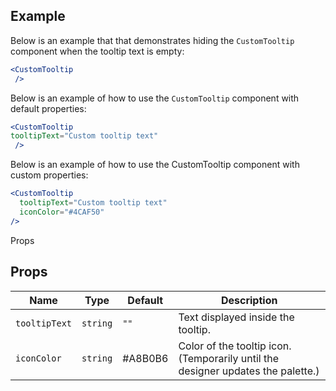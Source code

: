 
<Meta title="V2/CustomTooltip/Documentation" component={CustomTooltip} />

## Example

Below is an example that that demonstrates hiding the `CustomTooltip` component when the tooltip text is empty:

```jsx
<CustomTooltip 
 />
```

Below is an example of how to use the `CustomTooltip` component with default properties:

```jsx
<CustomTooltip
tooltipText="Custom tooltip text"
 />
```

Below is an example of how to use the CustomTooltip component with custom properties:

```jsx
<CustomTooltip 
  tooltipText="Custom tooltip text"
  iconColor="#4CAF50"
/>
```

Props

## Props

| Name          | Type     | Default                     | Description                              |
| ------------- | -------- | --------------------------- | ---------------------------------------- |
| `tooltipText` | `string` | `""` | Text displayed inside the tooltip.        |
| `iconColor`   | `string` | #A8B0B6   | Color of the tooltip icon. (Temporarily until the designer updates the palette.)     |

